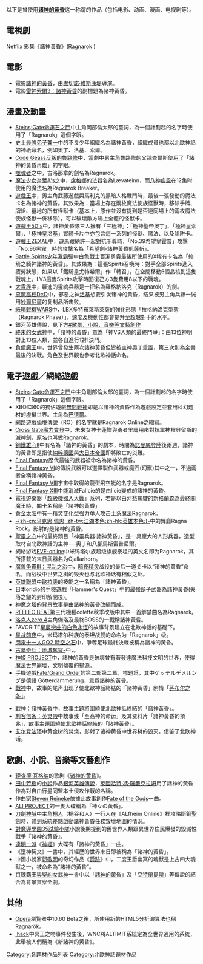 {{unreferenced|time=2015-08-26T02:30:16+00:00}}
以下是曾使用'''[[诸神的黄昏|诸神的黄昏]]'''这一称谓的作品（包括电影、动画、漫画、电视剧等）。

==電視劇==
Netflix 影集《諸神黃昏》([https://en.wikipedia.org/wiki/Ragnarok_(TV_series) Ragnarok] {{Wayback|url=https://en.wikipedia.org/wiki/Ragnarok_(TV_series) |date=20210504221846 }})

==電影==
* 電影[[諸神的黃昏_(電影)|諸神的黃昏]]，由[[盧切諾·維斯康堤|盧切諾·維斯康堤]]導演。
* 電影[[雷神索爾3：諸神黃昏|雷神索爾3：諸神黃昏]]的副標題為諸神黃昏。

==漫畫及動畫==
* [[Steins;Gate|Steins;Gate]][[命運石之門|命運石之門]]中主角岡部倫太郎的臺詞，為一個計劃起的名字時使用了「Ragnarok」這個字眼。
* [[史上最強弟子兼一|史上最強弟子兼一]]中的不良少年組織名為諸神黃昏，組織成員也都以北歐神話的神祇命名，例如奧丁、洛基、索爾。
* [[Code_Geass反叛的魯路修|Code Geass反叛的魯路修]]中，當劇中男主角魯路修的父親查爾斯使用了「諸神的黃昏再臨」的字眼。
* [[SOUL_EATER|噬魂者]]之中，古洛那拿的劍名為Ragnarok。
* [[魔法少女奈葉A's|魔法少女奈葉A's]]之中，[[席格娜|席格娜]]的法器名為Lævateinn，而[[八神疾風|八神疾風]]在12集时使用的魔法名為Ragnarok Breaker。
* [[遊戲王|遊戲王]]中，男主角武藤遊戲與馬利克的黑暗人格戰鬥時，最後一張發動的魔法卡名為諸神的黃昏。其效果為：當場上存在兩枚魔法使族怪獸時，移除手牌、牌組、墓地的所有怪獸卡（基本上，原作並沒有提到是否連同場上的兩枚魔法使族怪獸一併移除），可以破壞敵方場上全體的怪獸卡。
* [[遊戲王5D's|遊戲王5D's]]中，諸神黃昏隊三人擁有「三極神」：「極神聖帝奧丁」、「極神皇索爾」、「極神皇洛基」實體卡片中亦包含這一系列的怪獸、魔法、以及陷阱卡。
* [[遊戲王ZEXAL|遊戲王ZEXAL]]中，遊馬跟納許一起對抗千尊時，「No.39希望皇霍普」攻擊「No.96黑霧」時的攻擊名為「希望劍-諸神黃昏凱薩斬」。
* [[Battle_Spirits少年激霸彈|Battle Spirits少年激霸彈]]中白色戰士百瀨勇貴最後所使用的X稀有卡名為「終焉之騎神諸神的黃昏」。其效果為：這張Spirits召喚時：對手全部Spirits進入疲勞狀態，如果以「鐵騎皇尤特希爾」作「轉召」，在空間移動6個晶核到這隻戰魂上。LV3這隻Spirits攻擊時回復己方3隻費用8以下的戰魂。
* [[大貴族|大貴族]]中，羅迪的靈魂兵器是一把名為羅格納洛克（Ragnarok）的劍。
* [[惡魔高校D×D|惡魔高校D×D]]中，邪恶之神[[洛基|洛基]]想要引发诸神的黄昏，结果被男主角兵藤一诚用[[妙爾尼爾|妙爾尼爾]]的复制品所击败。
* [[紙箱戰機WARS|紙箱戰機WARS]]中，LBX多特布萊斯萊薩的強化形態「拉格納洛克型態（Ragnarok Phase）」，速度及機動性都會提升至超越對手的水平。
* 銀河英雄傳說，見下方[[#歌劇、小說、音樂等文藝創作|#歌劇、小說、音樂等文藝創作]]
* [[終末的女武神|終末的女武神]]中，「諸神的黃昏」意為「神VS人類的最終鬥爭」：由13位神明對上13位人類，並各自進行1對1決鬥。
*[[負債魔王|負債魔王]]中，世界曾發生兩次諸神黃昏但皆被主神奧丁重置，第三次則為全書最後的決戰。角色及世界觀也參考北歐神話命名。

==電子遊戲／網絡遊戲==
* [[Steins;Gate|Steins;Gate]][[命運石之門|命運石之門]]中主角剛部倫太郎的臺詞，為一個計劃起的名字時使用了「Ragnarok」這個字眼。
* XBOX360的獨佔遊戲[[無間戰神|無間戰神]]即是以諸神的黃昏作為遊戲設定並套用科幻題材的虛擬世界。主角為[[巴德爾|巴德爾]]。
* 網路遊戲[[仙境傳說|仙境傳說]]（RO）的名字就是Ragnarok Online之縮寫。
* [[魔力寶貝|Cross Gate魔力寶貝]]中，未來女神卡蓮贈與勇者里庸用來對抗軍神裡貝留斯的滅神劍，原名也叫做Ragnarok。
* [[鋼鐵雄心II|鋼鐵雄心II]]中有名為「諸神的黃昏」的劇本，時間為[[諾曼底登陸|諾曼底登陸]]後兩週，諸神的黃昏即是指使[[納粹德國|納粹德國]]與[[大日本帝國|大日本帝國]]即將敗亡的災難。
* [[最終幻想系列|Final Fantasy]]歷代最強的武器被命名為諸神的黃昏。
* [[最終幻想系列|Final Fantasy VI]]的傳說武器可以選擇製作武器或魔石(幻獸)其中之一，不過兩者全稱諸神黃昏。
* [[最終幻想系列|Final Fantasy VIII]]宇宙中取得的龍型飛空艇的名字是Ragnarok。
* [[最终幻想XIII|Final Fantasy XIII]]中能消滅Fal'cie的是由l'cie變成的諸神的黃昏。
* 電視遊樂器「[[超級機器人大戰|超級機器人大戰]]」系列，若是以白河愁駕駛的新格蘭森為最終關魔王時，關卡名稱是「諸神的黃昏」
* [[黄金太阳|黄金太阳]]中有一精灵变化型强力单人攻击土系魔法Ragnarok。
* [[英雄本色_(遊戲)|-{zh-cn:马克思·佩恩; zh-tw:江湖本色;zh-hk:英雄本色;}-]]中的舞廳Ragna Rock，影射的是諸神的黃昏。
* [[聖靈之心|聖靈之心]]中的最終頭目「神靈兵器‧諸神黃昏」，是一具龐大的人形兵器，造型取材自北歐神話的主神──奧丁和八腳馬斯雷普尼爾。
* 網絡游戏[[EVE-online|EVE-online]]中米玛塔尔族超级旗舰泰坦的英文名即为Ragnarok，其所搭载的末日武器名为Gjallarhorn。
* [[魔兽争霸III：混乱之治|魔兽争霸III：混乱之治]]中，[[暗夜精灵|暗夜精灵]]战役的最后一道关卡以“诸神的黄昏”命名，而战役中世界之树的毁灭也与北欧神话有相似之处。
* [[英雄聯盟|英雄聯盟]]中[[歐拉夫|歐拉夫]]的技能之一名稱為「諸神黃昏」。
* 日本oridio的手機遊戲「Hammer's Quest」中的最強鎚子武器為諸神黃昏(失落之鎚的封印解開後)。
* [[神魔之塔|神魔之塔]]的背景故事是由諸神的黃昏改編而成。
* [[REFLEC_BEAT|REFLEC BEAT]]第三代機種colette秋季改版中其中一首解禁曲名為Ragnarok。
* [[洛克人零系列|洛克人zero 4]]主角傑洛及最終BOSS的一戰稱諸神黃昏。
* FAVORITE[[星辰戀曲的白色永恆|星辰戀曲的白色永恆]]的故事背景建立在北歐神話的基礎下。
* [[星战前夜|星战前夜]]中，米玛塔尔种族的泰坦战舰的命名为「Ragnarok」级。
* [[閃電十一人GO|閃電十一人GO2 時空之石]]中，爭奪足球最終決戰被稱為諸神的黃昏。
* [[古墓奇兵：地城奪寶-|古墓奇兵：地城奪寶-]]中，{{Fact|故事整體架構嚴謹的引用北歐神話諸神黃昏|time=2017-02-17T08:29:15+00:00}}。
* [[神姬_PROJECT|神姬 PROJECT]]中，諸神的黃昏是破壞曾有著發達魔法科技文明的世界，使得魔法世界崩壞，文明傾覆的禍源。
* 手機遊戲[[Fate/Grand_Order|Fate/Grand Order]]的第二部第二章，標題爲{{nihongo|無間冰焰世紀 諸神的黃昏|無間氷焔世紀 ゲッテルデメルング}}，其中ゲッテルデメルング是德語 Götterdämmerung，意爲諸神的黃昏。
* [[戰神_(2018年遊戲)|戰神]]中，故事的尾声出现了使北歐神話終結的「諸神黃昏」剧情「[[芬布爾之冬|芬布尔之冬」]]。
<!--維基只說"古墓奇兵：地城奪寶"引用北歐神話並沒說引用"諸神的黃昏"，北歐神話不等於"諸神的黃昏"-->
* [[戰神：諸神黃昏|戰神：諸神黃昏]]中，故事主題將圍繞使北歐神話終結的「諸神黃昏」。
* [[刺客信条：英灵殿|刺客信条：英灵殿]]中故事线「至高神的命运」及其资料片「諸神黃昏的預兆」，故事主題圍繞使北歐神話終結的「諸神黃昏」。
* [[艾尔登法环|艾尔登法环]]中黄金树的焚烧，影射了诸神黄昏中世界树的毁灭，借鉴了北欧神话。

==歌劇、小說、音樂等文藝創作==
* [[理查德·瓦格纳|理查德·瓦格纳]]的歌剧《[[诸神的黄昏_(歌剧)|诸神的黄昏]]》。
* [[田中芳樹|田中芳樹]]的[[小說|小說]]作品[[銀河英雄傳說|銀河英雄傳說]]，[[萊因哈特·馮·羅嚴克拉姆|萊因哈特·馮·羅嚴克拉姆]]用了諸神的黃昏作為對自由行星同盟本土侵攻作戰的名稱。
* 作曲家[[Steven_Reineke|Steven Reineke]]依據此故事創作[[Fate_of_the_Gods|Fate of the Gods]]一曲。
* [[ALI_PROJECT|ALI PROJECT]]的一隻大碟稱為「神々の黃昏」。
* [[刀劍神域|刀劍神域]]中主角[[桐人|桐人]]（桐谷和人）一行人在《ALfheim Online》裡攻略斷鋼聖劍時，碰到系統差點啟動諸神黃昏任務毀壞地圖的情況。
* [[對魔導學園35試驗小隊|對魔導學園35試驗小隊]]小說後期提到的舊世界人類跟異世界住民爆發的毀滅性戰爭『諸神的黄昏』。
* [[達明一派|達明一派]]《[[神經(專輯)|神經]]》大碟有「諸神的黃昏」一曲。
*《墮神契文》一書中，其經歷的世界末日即被稱為「諸神的黃昏」。
*中國小說家[[郭敬明|郭敬明]]的奇幻作品《[[爵跡|爵跡]]》中，二度王爵幽冥的魂獸是上古四大魂獸之一，被命名為“諸神的黃昏”。
*[[百鍊霸王與聖約女武神|百鍊霸王與聖約女武神]]一書中以「[[諸神的黃昏|諸神的黃昏]]」及「[[亞特蘭提斯|亞特蘭提斯]]」等傳說的結合為背景貫穿全劇。

==其他==
* [[Opera|Opera]]瀏覽器中10.60 Beta之後，所使用新的HTML5分析演算法也稱Ragnarök。
* [[.hack|.hack]]中冥王之吻事件發生後，WNC將ALTIMIT系統定為全世界通用的系統，此舉被人們稱為《新諸神的黄昏》。

[[Category:各題材作品列表|Category:各題材作品列表]]
[[Category:北歐神話題材作品|Category:北歐神話題材作品]]